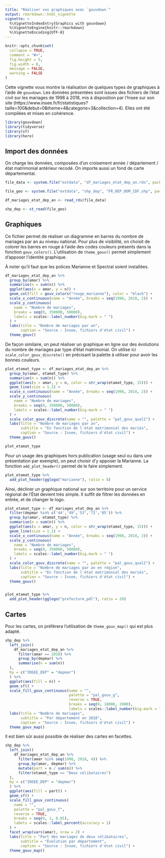 ```yaml
---
title: "Réaliser vos graphiques avec `gouvdown`"
output: rmarkdown::html_vignette
vignette: >
  %\VignetteIndexEntry{Graphics with gouvdown}
  %\VignetteEngine{knitr::rmarkdown}
  %\VignetteEncoding{UTF-8}
---
```


```r
knitr::opts_chunk$set(
  collapse = TRUE,
  comment = "#>",
  fig.height = 5,
  fig.width = 8,
  message = FALSE,
  warning = FALSE
)
```

Cette vignette vous montre la réalisation de quelques types de graphiques à l'aide de `gouvdown`. Les données présentées sont issues des fichiers de l'état civil sur les mariages de 1998 à 2018, mis à disposition par l'Insee sur son site (https://www.insee.fr/fr/statistiques?taille=100&debut=0&theme=4&categorie=3&collection=4). Elles ont été compilées et mises en cohérence.

```r
library(gouvdown)
library(tidyverse)
library(sf)
library(here)
```

## Import des données

On charge les données, composées d'un croisement année / département / état matrimonial antérieur recodé. On importe aussi un fond de carte départemental.

```r

file_data <- system.file("extdata", "df_mariages_etat_dep_an.rds", package = "gouvdown")

file_geo <- system.file("extdata", "shp_dep", "FR_DEP_DOM_IDF.shp", package = "gouvdown")

df_mariages_etat_dep_an <- read_rds(file_data)

shp_dep <- st_read(file_geo)
```

## Graphiques

Ce fichier permet de réaliser un diagramme en barres du nombre de mariages par an au niveau national. Pour plus de visibilité, on choisit de colorer les barres en rouge à l'aide des codes couleurs présents dans la fonction `gouv_colors()`. L'utilisation de `theme_gouv()` permet simplement d'apposer l'identité graphique.

À noter qu'il faut que les polices Marianne et Spectral soient installées.

```r
df_mariages_etat_dep_an %>%
  group_by(amar) %>%
  summarise(n = sum(n)) %>%
  ggplot(aes(x = amar, y = n)) +
  geom_col(fill = gouv_colors("rouge_marianne"), color = "black") +
  scale_x_continuous(name = "Année", breaks = seq(1998, 2018, 2)) +
  scale_y_continuous(
    name = "Nombre de mariages",
    breaks = seq(0, 350000, 50000),
    labels = scales::label_number(big.mark = " ")
  ) +
  labs(title = "Nombre de mariages par an",
       caption = "Source : Insee, fichiers d'état civil") +
  theme_gouv()
```

De façon similaire, on peut réaliser un graphique en ligne sur des évolutions du nombre de mariages par type d'état matrimonial. On utilise ici `scale_color_gouv_discrete()` en précisant la palette à utiliser pour avoir les bonnes couleurs.

```r
plot_etamat_type <- df_mariages_etat_dep_an %>%
  group_by(amar, etamat_type) %>%
  summarise(n = sum(n)) %>%
  ggplot(aes(x = amar, y = n, color = str_wrap(etamat_type, 15))) +
  geom_line(size = 1.1) +
  scale_x_continuous(name = "Année", breaks = seq(1998, 2018, 2)) +
  scale_y_continuous(
    name = "Nombre de mariages",
    breaks = seq(0, 350000, 50000),
    labels = scales::label_number(big.mark = " ")
  ) +
  scale_color_gouv_discrete(name = "", palette = "pal_gouv_qual2") +
  labs(title = "Nombre de mariages par an",
       subtitle = "En fonction de l'état matrimonial des mariés",
       caption = "Source : Insee, fichiers d'état civil") +
  theme_gouv()

plot_etamat_type
```

Pour un usage des graphiques hors publication (usage seul ou dans une présentation par exemple), on peut choisir d'y apposer la Marianne. La fonction `add_plot_header()` permet de le faire simplement.

```r
plot_etamat_type %>%
  add_plot_header(gglogo("marianne"), ratio = 8)
```

Ainsi, décliner un graphique national sur son territoire pour un service régional de l'État devient très simple. Il suffit de filtrer les données en entrée, et de changer le logo.

```r
plot_etamat_type <- df_mariages_etat_dep_an %>%
  filter(depmar %in% c('44','49','53','72','85')) %>%
  group_by(amar, etamat_type) %>%
  summarise(n = sum(n)) %>%
  ggplot(aes(x = amar, y = n, color = str_wrap(etamat_type, 15))) +
  geom_line(size = 1.1) +
  scale_x_continuous(name = "Année", breaks = seq(1998, 2018, 2)) +
  scale_y_continuous(
    name = "Nombre de mariages",
    breaks = seq(0, 350000, 50000),
    labels = scales::label_number(big.mark = " ")
  ) +
  scale_color_gouv_discrete(name = "", palette = "pal_gouv_qual2") +
  labs(title = "Nombre de mariages par an en région",
       subtitle = "En fonction de l'état matrimonial des mariés",
       caption = "Source : Insee, fichiers d'état civil") +
  theme_gouv()


plot_etamat_type %>%
  add_plot_header(gglogo("prefecture_pdl"), ratio = 20)

```

## Cartes

Pour les cartes, on préférera l'utilisation de `theme_gouv_map()` qui est plus adapté.

```r
shp_dep %>%
  left_join((
    df_mariages_etat_dep_an %>%
      filter(amar == 2018) %>%
      group_by(depmar) %>%
      summarise(n = sum(n))
  ),
  by = c("INSEE_DEP" = "depmar")
  ) %>%
  ggplot(aes(fill = n)) +
  geom_sf() +
  scale_fill_gouv_continuous(name = "",
                             palette = "pal_gouv_g",
                             reverse = TRUE,
                             breaks = seq(0, 10000, 2000),
                             labels = scales::label_number(big.mark = " ")) +
  labs(title = "Nombre de mariages",
       subtitle = "Par département en 2018",
       caption = "Source : Insee, fichiers d'état civil") +
  theme_gouv_map()
```

Il est bien sûr aussi possible de réaliser des cartes en facettes.

```r
shp_dep %>%
  left_join((
    df_mariages_etat_dep_an %>%
      filter(amar %in% seq(1998, 2018, 4)) %>%
      group_by(amar, depmar) %>%
      mutate(part = n / sum(n)) %>%
      filter(etamat_type == "Deux célibataires")
  ),
  by = c("INSEE_DEP" = "depmar")
  ) %>%
  ggplot(aes(fill = part)) +
  geom_sf() +
  scale_fill_gouv_continuous(
    name = "",
    palette = "pal_gouv_f",
    reverse = TRUE,
    breaks = seq(0, 1, 0.05),
    labels = scales::label_percent(accuracy = 1)
  ) +
  facet_wrap(vars(amar), nrow = 2) +
  labs(title = "Part des mariages de deux célibataires",
       subtitle = "Évolution par département",
       caption = "Source : Insee, fichiers d'état civil") +
  theme_gouv_map()
```
